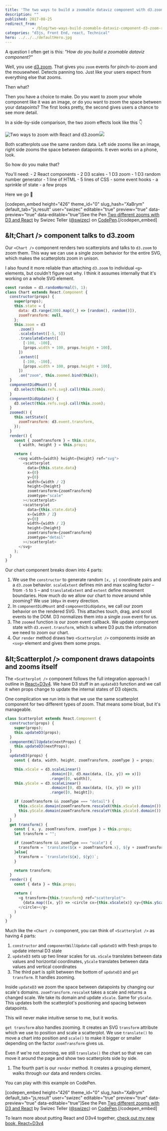 ```yaml
---
title: 'The two ways to build a zoomable dataviz component with d3.zoom and React'
description: ""
published: 2017-08-25
redirect_from: 
            - /blog/two-ways-build-zoomable-dataviz-component-d3-zoom-react/swizec/7753
categories: "d3js, Front End, react, Technical"
hero: ../../../defaultHero.jpg
---
```


A question I often get is this: _"How do you build a zoomable dataviz component?"_

Well, you use [d3.zoom](https://github.com/d3/d3-zoom). That gives you `zoom` events for pinch-to-zoom and the mousewheel. Detects panning too. Just like your users expect from everything else that zooms.

Then what?

Then you have a choice to make. Do you want to zoom your whole component like it was an image, or do you want to zoom the space between your datapoints? The first looks pretty, the second gives users a chance to see more detail.

In a side-by-side comparison, the two zoom effects look like this 👇

![Two ways to zoom with React and d3.zoom](./img/blog-wp-content-uploads-2017-08-two-different-zooms.gif)![](two-zoom.gif)

Both scatterplots use the same random data. Left side zooms like an image, right side zooms the space between datapoints. It even works on a phone, look.

> [](//imgur.com/DHceJ)

So how do you make that?

You'll need: - 2 React components - 2 D3 scales - 1 D3 zoom - 1 D3 random number generator - 1 line of HTML - 5 lines of CSS - some event hooks - a sprinkle of state - a few props

Here we go 🤘

\[codepen_embed height="426" theme_id="0" slug_hash="XaBrym" default_tab="js,result" user="swizec" editable="true" preview="true" data-preview="true" data-editable="true"]See the Pen [Two different zooms with D3 and React](https://codepen.io/swizec/pen/XaBrym/) by Swizec Teller ([@swizec](https://codepen.io/swizec)) on [CodePen](https://codepen.io).\[/codepen_embed]

## &amp;lt;Chart /> component talks to d3.zoom

Our `<Chart />` component renders two scatterplots and talks to `d3.zoom` to zoom them. This way we can use a single zoom behavior for the entire SVG, which makes the scatterplots zoom in unison.

I also found it more reliable than attaching `d3.zoom` to individual `<g>` elements, but couldn't figure out why. I think it assumes internally that it's working on a whole SVG element.

```javascript
const random = d3.randomNormal(5, 1);
class Chart extends React.Component {
  constructor(props) {
    super(props);
    this.state = {
      data: d3.range(200).map((_) => [random(), random()]),
      zoomTransform: null,
    };
    this.zoom = d3
      .zoom()
      .scaleExtent([-5, 5])
      .translateExtent([
        [-100, -100],
        [props.width + 100, props.height + 100],
      ])
      .extent([
        [-100, -100],
        [props.width + 100, props.height + 100],
      ])
      .on("zoom", this.zoomed.bind(this));
  }
  componentDidMount() {
    d3.select(this.refs.svg).call(this.zoom);
  }
  componentDidUpdate() {
    d3.select(this.refs.svg).call(this.zoom);
  }
  zoomed() {
    this.setState({
      zoomTransform: d3.event.transform,
    });
  }
  render() {
    const { zoomTransform } = this.state,
      { width, height } = this.props;

    return (
      <svg width={width} height={height} ref="svg">
        <scatterplot
          data={this.state.data}
          x={0}
          y={0}
          width={width / 2}
          height={height}
          zoomtransform={zoomTransform}
          zoomtype="scale"
        ></scatterplot>
        <scatterplot
          data={this.state.data}
          x={width / 2}
          y={0}
          width={width / 2}
          height={height}
          zoomtransform={zoomTransform}
          zoomtype="detail"
        ></scatterplot>
      </svg>
    );
  }
}
```

Our chart component breaks down into 4 parts:

1.  We use the `constructor` to generate random `[x, y]` coordinate pairs and a `d3.zoom` behavior. `scaleExtent` defines min and max scaling factor – from `-5` to `5` – and `translateExtent` and `extent` define movement boundaries. How much do we allow our chart to move around while zooming? We use `100px` in every direction.
2.  In `componentDidMount` and `componentDidUpdate`, we call our zoom behavior on the rendered SVG. This attaches touch, drag, and scroll events to the DOM. D3 normalizes them into a single `zoom` event for us.
3.  The `zoomed` function is our zoom event callback. We update component state with `d3.event.transform`, which is where D3 puts the information we need to zoom our chart.
4.  Our `render` method draws two `<Scatterplot />` components inside an `<svg>` element and gives them some props.

## &amp;lt;Scatterplot /> component draws datapoints and zooms itself

The `<Scatterplot />` component follows the full integration approach I outline in [React+D3v4](https://www.swizec.com/reactd3js). We have D3 stuff in an `updateD3` function and we call it when props change to update the internal states of D3 objects.

One complication we run into is that we use the same scatterplot component for two different types of zoom. That means some bloat, but it's manageable.

```javascript
class Scatterplot extends React.Component {
  constructor(props) {
    super(props);
    this.updateD3(props);
  }
  componentWillUpdate(nextProps) {
    this.updateD3(nextProps);
  }
  updateD3(props) {
    const { data, width, height, zoomTransform, zoomType } = props;

    this.xScale = d3.scaleLinear()
                    .domain([0, d3.max(data, ([x, y]) => x)])
                    .range([0, width]),
    this.yScale = d3.scaleLinear()
                    .domain([0, d3.max(data, ([x, y]) => y)])
                    .range([0, height]);

    if (zoomTransform && zoomType === "detail") {
      this.xScale.domain(zoomTransform.rescaleX(this.xScale).domain());
      this.yScale.domain(zoomTransform.rescaleY(this.yScale).domain());
    }
  }
  get transform() {
    const { x, y, zoomTransform, zoomType } = this.props;
    let transform = "";

    if (zoomTransform && zoomType === "scale") {
      transform = `translate(${x + zoomTransform.x}, ${y + zoomTransform.y}) scale(${zoomTransform.k})`;
    }else{
      transform = `translate(${x}, ${y})`;
    }

    return transform;
  }
  render() {
    const { data } = this.props;

    return (
      <g transform={this.transform} ref="scatterplot">
        {data.map(([x, y]) => <circle cx={this.xScale(x)} cy={this.yScale(y)} r={4}>)}
      </circle></g>
    )
  }
}
```

Much like the `<Chart />` component, you can think of `<Scatterplot />` as having 4 parts:

1.  `constructor` and `componentWillUpdate` call `updateD3` with fresh props to update internal D3 state
2.  `updateD3` sets up two linear scales for us. `xScale` translates between data values and horizontal coordinates, `yScale` translates between data values and vertical coordinates
3.  The third part is split between the bottom of `updateD3` and `get transform`. It handles zooming.

Inside `updateD3` we zoom the space between datapoints by changing our scale's domains. `zoomTransform.rescaleX` takes a scale and returns a changed scale. We take its domain and update `xScale`. Same for `yScale`. This updates both the scatterplot's positioning and spacing between datapoints.

This will never make intuitive sense to me, but it works.

`get transform` also handles zooming. It creates an SVG `transform` attribute which we use to position and scale a scatterplot. We use `translate()` to move a chart into position and `scale()` to make it bigger or smaller depending on the factor `zoomTransform` gives us.

Even if we're not zooming, we still `translate()` the chart so that we can move it around the page and show two scatterplots side by side.

1.  The fourth part is our `render` method. It creates a grouping element, walks through our data and renders circles.

You can play with this example on CodePen.

\[codepen_embed height="426" theme_id="0" slug_hash="XaBrym" default_tab="js,result" user="swizec" editable="true" preview="true" data-preview="true" data-editable="true"]See the Pen [Two different zooms with D3 and React](https://codepen.io/swizec/pen/XaBrym/) by Swizec Teller ([@swizec](https://codepen.io/swizec)) on [CodePen](https://codepen.io).\[/codepen_embed]

To learn more about putting React and D3v4 together, [check out my new book, React+D3v4](https://www.swizec.com/reactd3js)
